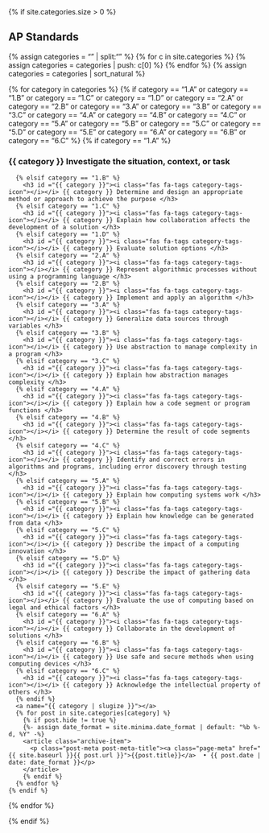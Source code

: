 {% if site.categories.size > 0 %}
<h2>AP Standards</h2>

  {% assign categories = "" | split:"" %}
  {% for c in site.categories %}
    {% assign categories = categories | push: c[0] %}
  {% endfor %}
  {% assign categories = categories | sort_natural %}

  {% for category in categories %}
    {% if category == "1.A" or category == "1.B" or category == "1.C" or category == "1.D" or category == "2.A" or category == "2.B" or category == "3.A" or category == "3.B" or category == "3.C" or category == "4.A" or category == "4.B" or category == "4.C" or category == "5.A" or category == "5.B" or category == "5.C" or category == "5.D" or category == "5.E" or category == "6.A" or category == "6.B" or category == "6.C" %}
      {% if category == "1.A" %}
        <h3 id ="{{ category }}"><i class="fas fa-tags category-tags-icon"></i></i> {{ category }} Investigate the situation, context, or task </h3>
      {% elsif category == "1.B" %}
        <h3 id ="{{ category }}"><i class="fas fa-tags category-tags-icon"></i></i> {{ category }} Determine and design an appropriate method or approach to achieve the purpose </h3>
      {% elsif category == "1.C" %}
        <h3 id ="{{ category }}"><i class="fas fa-tags category-tags-icon"></i></i> {{ category }} Explain how collaboration affects the development of a solution </h3>
      {% elsif category == "1.D" %}
        <h3 id ="{{ category }}"><i class="fas fa-tags category-tags-icon"></i></i> {{ category }} Evaluate solution options </h3>
      {% elsif category == "2.A" %}
        <h3 id ="{{ category }}"><i class="fas fa-tags category-tags-icon"></i></i> {{ category }} Represent algorithmic processes without using a programming language </h3>
      {% elsif category == "2.B" %}
        <h3 id ="{{ category }}"><i class="fas fa-tags category-tags-icon"></i></i> {{ category }} Implement and apply an algorithm </h3>
      {% elsif category == "3.A" %}
        <h3 id ="{{ category }}"><i class="fas fa-tags category-tags-icon"></i></i> {{ category }} Generalize data sources through variables </h3>
      {% elsif category == "3.B" %}
        <h3 id ="{{ category }}"><i class="fas fa-tags category-tags-icon"></i></i> {{ category }} Use abstraction to manage complexity in a program </h3>
      {% elsif category == "3.C" %}
        <h3 id ="{{ category }}"><i class="fas fa-tags category-tags-icon"></i></i> {{ category }} Explain how abstraction manages complexity </h3>
      {% elsif category == "4.A" %}
        <h3 id ="{{ category }}"><i class="fas fa-tags category-tags-icon"></i></i> {{ category }} Explain how a code segment or program functions </h3>
      {% elsif category == "4.B" %}
        <h3 id ="{{ category }}"><i class="fas fa-tags category-tags-icon"></i></i> {{ category }} Determine the result of code segments </h3>
      {% elsif category == "4.C" %}
        <h3 id ="{{ category }}"><i class="fas fa-tags category-tags-icon"></i></i> {{ category }} Identify and correct errors in algorithms and programs, including error discovery through testing </h3>
      {% elsif category == "5.A" %}
        <h3 id ="{{ category }}"><i class="fas fa-tags category-tags-icon"></i></i> {{ category }} Explain how computing systems work </h3>
      {% elsif category == "5.B" %}
        <h3 id ="{{ category }}"><i class="fas fa-tags category-tags-icon"></i></i> {{ category }} Explain how knowledge can be generated from data </h3>
      {% elsif category == "5.C" %}
        <h3 id ="{{ category }}"><i class="fas fa-tags category-tags-icon"></i></i> {{ category }} Describe the impact of a computing innovation </h3>
      {% elsif category == "5.D" %}
        <h3 id ="{{ category }}"><i class="fas fa-tags category-tags-icon"></i></i> {{ category }} Describe the impact of gathering data </h3>
      {% elsif category == "5.E" %}
        <h3 id ="{{ category }}"><i class="fas fa-tags category-tags-icon"></i></i> {{ category }} Evaluate the use of computing based on legal and ethical factors </h3>
      {% elsif category == "6.A" %}
        <h3 id ="{{ category }}"><i class="fas fa-tags category-tags-icon"></i></i> {{ category }} Collaborate in the development of solutions </h3>
      {% elsif category == "6.B" %}
        <h3 id ="{{ category }}"><i class="fas fa-tags category-tags-icon"></i></i> {{ category }} Use safe and secure methods when using computing devices </h3>
      {% elsif category == "6.C" %}
        <h3 id ="{{ category }}"><i class="fas fa-tags category-tags-icon"></i></i> {{ category }} Acknowledge the intellectual property of others </h3>
      {% endif %}  
      <a name="{{ category | slugize }}"></a>
      {% for post in site.categories[category] %}
        {% if post.hide != true %}
        {%- assign date_format = site.minima.date_format | default: "%b %-d, %Y" -%}
        <article class="archive-item">
          <p class="post-meta post-meta-title"><a class="page-meta" href="{{ site.baseurl }}{{ post.url }}">{{post.title}}</a>  • {{ post.date | date: date_format }}</p>
        </article>
        {% endif %}
      {% endfor %}
    {% endif %}  
  {% endfor %}
  
{% endif %}